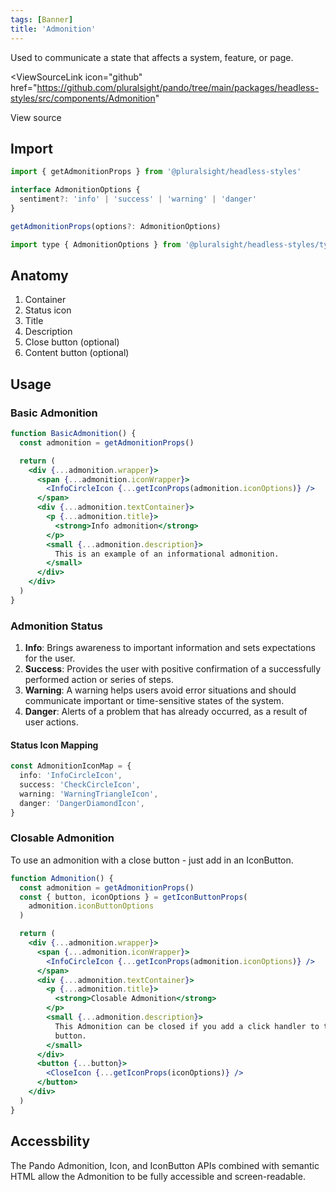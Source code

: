 ```yaml
---
tags: [Banner]
title: 'Admonition'
---
```



<p className="size-xxl">
  Used to communicate a state that affects a system, feature, or page.
</p>

<ViewSourceLink
  icon="github"
  href="https://github.com/pluralsight/pando/tree/main/packages/headless-styles/src/components/Admonition"
>
  View source
</ViewSourceLink>

## Import

```javascript
import { getAdmonitionProps } from '@pluralsight/headless-styles'
```

```typescript
interface AdmonitionOptions {
  sentiment?: 'info' | 'success' | 'warning' | 'danger'
}

getAdmonitionProps(options?: AdmonitionOptions)
```

```javascript
import type { AdmonitionOptions } from '@pluralsight/headless-styles/types'
```

## Anatomy

1. Container
2. Status icon
3. Title
4. Description
5. Close button (optional)
6. Content button (optional)

## Usage

### Basic Admonition

```jsx live
function BasicAdmonition() {
  const admonition = getAdmonitionProps()

  return (
    <div {...admonition.wrapper}>
      <span {...admonition.iconWrapper}>
        <InfoCircleIcon {...getIconProps(admonition.iconOptions)} />
      </span>
      <div {...admonition.textContainer}>
        <p {...admonition.title}>
          <strong>Info admonition</strong>
        </p>
        <small {...admonition.description}>
          This is an example of an informational admonition.
        </small>
      </div>
    </div>
  )
}
```

### Admonition Status

<StatusAdmonition />

1. **Info**: Brings awareness to important information and sets expectations for the user.
2. **Success**: Provides the user with positive confirmation of a successfully performed action or series of steps.
3. **Warning**: A warning helps users avoid error situations and should communicate important or time-sensitive states of the system.
4. **Danger**: Alerts of a problem that has already occurred, as a result of user actions.

#### Status Icon Mapping

```typescript title="Icons recommended to use with each status."
const AdmonitionIconMap = {
  info: 'InfoCircleIcon',
  success: 'CheckCircleIcon',
  warning: 'WarningTriangleIcon',
  danger: 'DangerDiamondIcon',
}
```

### Closable Admonition

To use an admonition with a close button - just add in an IconButton.

```jsx live
function Admonition() {
  const admonition = getAdmonitionProps()
  const { button, iconOptions } = getIconButtonProps(
    admonition.iconButtonOptions
  )

  return (
    <div {...admonition.wrapper}>
      <span {...admonition.iconWrapper}>
        <InfoCircleIcon {...getIconProps(admonition.iconOptions)} />
      </span>
      <div {...admonition.textContainer}>
        <p {...admonition.title}>
          <strong>Closable Admonition</strong>
        </p>
        <small {...admonition.description}>
          This Admonition can be closed if you add a click handler to the
          button.
        </small>
      </div>
      <button {...button}>
        <CloseIcon {...getIconProps(iconOptions)} />
      </button>
    </div>
  )
}
```

## Accessbility

The Pando Admonition, Icon, and IconButton APIs combined with semantic HTML allow the Admonition to be fully accessible and screen-readable.
